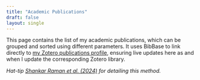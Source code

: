 ```yaml
---
title: "Academic Publications"
draft: false
layout: single
---
```


This page contains the list of my academic publications, which can be grouped and sorted using different parameters. It uses BibBase to link directly to [my Zotero publications profile](https://www.zotero.org/rikudoukarthik), ensuring live updates here as and when I update the corresponding Zotero library. 

*Hat-tip [Shankar Raman et al. (2024)](https://ecoevorxiv.org/repository/view/7268/) for detailing this method.*

<!-- No need for this disclaimer since BibBase updates in real time. -->
<!-- *Last updated on `r lubridate::today()`.* -->

<br>

<script src="https://bibbase.org/show?bib=https%3A%2F%2Fbibbase.org%2Fzotero-mypublications%2Frikudoukarthik&jsonp=1&theme=dividers&authorFirst=1&nocache=1&sort=-date">
</script> 